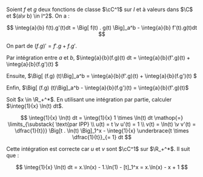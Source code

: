 

<Item type='theoreme' titre='intégration par partie'>

Soient $f$ et $g$ deux fonctions de classe $\cC^1$ sur $I$ et à valeurs dans $\C$ et $(a\v b) \in I^2$. On a :

$$
\integ{a}{b} f(t).g'(t)dt = \Big[ f(t) . g(t) \Big]_a^b - \integ{a}{b} f'(t).g(t)dt
$$
</Item>

<Hideable type='démonstration' titre=''>

On part de $(f.g)' = f'.g + f.g'$.

Par intégration entre $a$ et $b$, $\integ{a}{b}(f.g)(t) dt = \integ{a}{b}(f'.g)(t) + \integ{a}{b}(f.g')(t) $

Ensuite, $\Big[ (f.g) (t)\Big]_a^b = \integ{a}{b}(f'.g)(t) + \integ{a}{b}(f.g')(t) $

Enfin, $\Big[ (f.g) (t)\Big]_a^b  - \integ{a}{b}(f.g')(t) = \integ{a}{b}(f'.g)(t)$
</Hideable>


<Exercice titre=''>

Soit $x \in \R_+^*$. En utilisant une intégration par partie, calculer $\integ{1}{x} \ln(t) dt$.
</Exercice>

<Hideable type='solution' titre=''>

$$
\integ{1}{x} \ln(t) dt = \integ{1}{x} 1 \times \ln(t) dt  \mathop{=} \limits_{\substack{ \text{par IPP} \\ u(t) = t \v u'(t) = 1 \\ v(t) = \ln(t) \v v'(t) = \dfrac{1}{t}}} \Big[t . \ln(t) \Big]_1^x - \integ{1}{x} \underbrace{t \times \dfrac{1}{t}}_{= 1} dt
$$

Cette intégration est correcte car $u$ et $v$ sont $\cC^1$ sur $\R_+^*$. Il suit que :

$$
\integ{1}{x} \ln(t) dt = x.\ln(x) - 1.\ln(1) - [t]_1^x = x.\ln(x) - x + 1
$$
</Hideable>